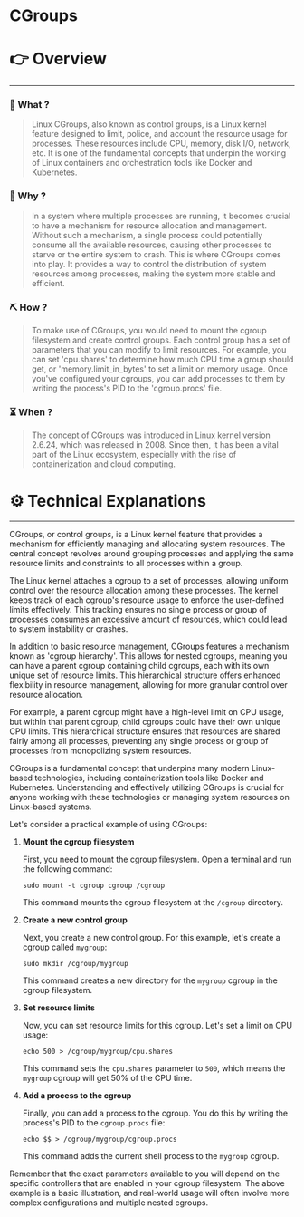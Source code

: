 # CGroups


# 👉 Overview

---

### 👀 What ?

> Linux CGroups, also known as control groups, is a Linux kernel feature designed to limit, police, and account the resource usage for processes. These resources include CPU, memory, disk I/O, network, etc. It is one of the fundamental concepts that underpin the working of Linux containers and orchestration tools like Docker and Kubernetes.
> 

### 🧐 Why ?

> In a system where multiple processes are running, it becomes crucial to have a mechanism for resource allocation and management. Without such a mechanism, a single process could potentially consume all the available resources, causing other processes to starve or the entire system to crash. This is where CGroups comes into play. It provides a way to control the distribution of system resources among processes, making the system more stable and efficient.
> 

### ⛏️ How ?

> To make use of CGroups, you would need to mount the cgroup filesystem and create control groups. Each control group has a set of parameters that you can modify to limit resources. For example, you can set 'cpu.shares' to determine how much CPU time a group should get, or 'memory.limit_in_bytes' to set a limit on memory usage. Once you've configured your cgroups, you can add processes to them by writing the process's PID to the 'cgroup.procs' file.
> 

### ⏳ When ?

> The concept of CGroups was introduced in Linux kernel version 2.6.24, which was released in 2008. Since then, it has been a vital part of the Linux ecosystem, especially with the rise of containerization and cloud computing.
> 

# ⚙️ Technical Explanations

---

CGroups, or control groups, is a Linux kernel feature that provides a mechanism for efficiently managing and allocating system resources. The central concept revolves around grouping processes and applying the same resource limits and constraints to all processes within a group.

The Linux kernel attaches a cgroup to a set of processes, allowing uniform control over the resource allocation among these processes. The kernel keeps track of each cgroup's resource usage to enforce the user-defined limits effectively. This tracking ensures no single process or group of processes consumes an excessive amount of resources, which could lead to system instability or crashes.

In addition to basic resource management, CGroups features a mechanism known as 'cgroup hierarchy'. This allows for nested cgroups, meaning you can have a parent cgroup containing child cgroups, each with its own unique set of resource limits. This hierarchical structure offers enhanced flexibility in resource management, allowing for more granular control over resource allocation.

For example, a parent cgroup might have a high-level limit on CPU usage, but within that parent cgroup, child cgroups could have their own unique CPU limits. This hierarchical structure ensures that resources are shared fairly among all processes, preventing any single process or group of processes from monopolizing system resources.

CGroups is a fundamental concept that underpins many modern Linux-based technologies, including containerization tools like Docker and Kubernetes. Understanding and effectively utilizing CGroups is crucial for anyone working with these technologies or managing system resources on Linux-based systems.

Let's consider a practical example of using CGroups:

1. **Mount the cgroup filesystem**
    
    First, you need to mount the cgroup filesystem. Open a terminal and run the following command:
    
    ```
    sudo mount -t cgroup cgroup /cgroup
    
    ```
    
    This command mounts the cgroup filesystem at the `/cgroup` directory.
    
2. **Create a new control group**
    
    Next, you create a new control group. For this example, let's create a cgroup called `mygroup`:
    
    ```
    sudo mkdir /cgroup/mygroup
    
    ```
    
    This command creates a new directory for the `mygroup` cgroup in the cgroup filesystem.
    
3. **Set resource limits**
    
    Now, you can set resource limits for this cgroup. Let's set a limit on CPU usage:
    
    ```
    echo 500 > /cgroup/mygroup/cpu.shares
    
    ```
    
    This command sets the `cpu.shares` parameter to `500`, which means the `mygroup` cgroup will get 50% of the CPU time.
    
4. **Add a process to the cgroup**
    
    Finally, you can add a process to the cgroup. You do this by writing the process's PID to the `cgroup.procs` file:
    
    ```
    echo $$ > /cgroup/mygroup/cgroup.procs
    
    ```
    
    This command adds the current shell process to the `mygroup` cgroup.
    

Remember that the exact parameters available to you will depend on the specific controllers that are enabled in your cgroup filesystem. The above example is a basic illustration, and real-world usage will often involve more complex configurations and multiple nested cgroups.
